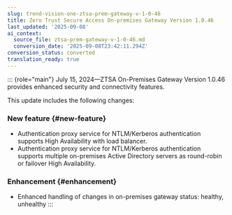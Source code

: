 ```yaml
---
slug: trend-vision-one-ztsa-prem-gateway-v-1-0-46
title: Zero Trust Secure Access On-premises Gateway Version 1.0.46
last_updated: '2025-09-08'
ai_context:
  source_file: ztsa-prem-gateway-v-1-0-46.md
  conversion_date: '2025-09-08T23:42:11.294Z'
conversion_status: converted
translation_ready: true
---
```


::: {role="main"}
July 15, 2024—ZTSA On-Premises Gateway Version 1.0.46 provides enhanced security and connectivity features.

This update includes the following changes:

### New feature {#new-feature}

- Authentication proxy service for NTLM/Kerberos authentication supports High Availability with load balancer.
- Authentication proxy service for NTLM/Kerberos authentication supports multiple on-premises Active Directory servers as round-robin or failover High Availability.

### Enhancement {#enhancement}

- Enhanced handling of changes in on-premises gateway status: healthy, unhealthy
:::
